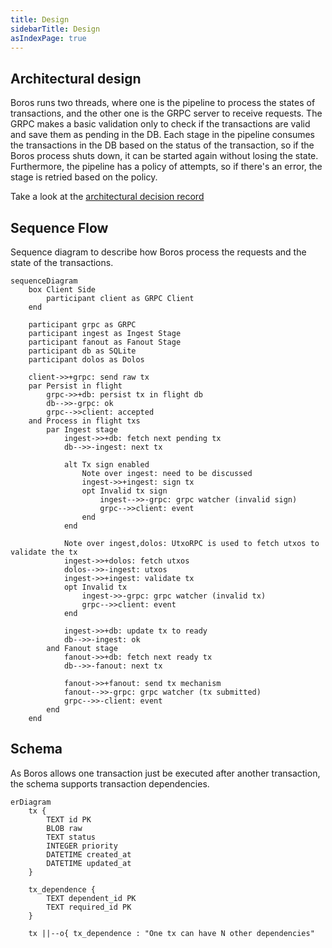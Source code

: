 ```yaml
---
title: Design
sidebarTitle: Design
asIndexPage: true
---
```


## Architectural design

Boros runs two threads, where one is the pipeline to process the states of transactions, and the other one is the GRPC server to receive requests. The GRPC makes a basic validation only to check if the transactions are valid and save them as pending in the DB. Each stage in the pipeline consumes the transactions in the DB based on the status of the transaction, so if the Boros process shuts down, it can be started again without losing the state. Furthermore, the pipeline has a policy of attempts, so if there's an error, the stage is retried based on the policy.

Take a look at the [architectural decision record](./design/adrs)

## Sequence Flow

Sequence diagram to describe how Boros process the requests and the state of the transactions.

```mermaid
sequenceDiagram
    box Client Side
        participant client as GRPC Client
    end

    participant grpc as GRPC
    participant ingest as Ingest Stage
    participant fanout as Fanout Stage
    participant db as SQLite
    participant dolos as Dolos

    client->>+grpc: send raw tx
    par Persist in flight
        grpc->>+db: persist tx in flight db
        db-->>-grpc: ok
        grpc-->>client: accepted
    and Process in flight txs
        par Ingest stage
            ingest->>+db: fetch next pending tx
            db-->>-ingest: next tx

            alt Tx sign enabled
                Note over ingest: need to be discussed
                ingest->>+ingest: sign tx
                opt Invalid tx sign
                    ingest-->>-grpc: grpc watcher (invalid sign)
                    grpc-->>client: event
                end
            end

            Note over ingest,dolos: UtxoRPC is used to fetch utxos to validate the tx
            ingest->>+dolos: fetch utxos
            dolos-->>-ingest: utxos
            ingest->>+ingest: validate tx
            opt Invalid tx
                ingest->>-grpc: grpc watcher (invalid tx)
                grpc-->>client: event
            end

            ingest->>+db: update tx to ready
            db-->>-ingest: ok
        and Fanout stage
            fanout->>+db: fetch next ready tx
            db-->>-fanout: next tx

            fanout->>+fanout: send tx mechanism
            fanout-->>-grpc: grpc watcher (tx submitted)
            grpc-->>-client: event
        end
    end
```

## Schema

As Boros allows one transaction just be executed after another transaction, the schema supports transaction dependencies.

```mermaid
erDiagram
    tx {
        TEXT id PK
        BLOB raw
        TEXT status
        INTEGER priority
        DATETIME created_at
        DATETIME updated_at
    }

    tx_dependence {
        TEXT dependent_id PK
        TEXT required_id PK
    }

    tx ||--o{ tx_dependence : "One tx can have N other dependencies"
```
